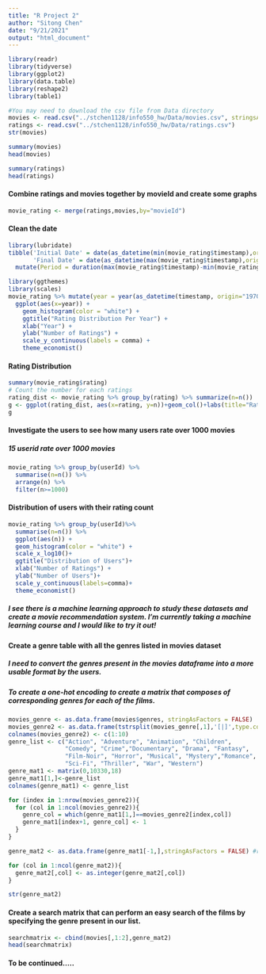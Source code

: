 ```yaml
---
title: "R Project 2"
author: "Sitong Chen"
date: "9/21/2021"
output: "html_document"
---
```


```r
library(readr)
library(tidyverse)
library(ggplot2)
library(data.table)
library(reshape2)
library(table1)
```

```r
#You may need to download the csv file from Data directory
movies <- read.csv("../stchen1128/info550_hw/Data/movies.csv", stringsAsFactors=FALSE) 
ratings <- read.csv("../stchen1128/info550_hw/Data/ratings.csv")
str(movies)
```

```r
summary(movies)
head(movies)
```

```r
summary(ratings)
head(ratings)
```
#### Combine ratings and movies together by movieId and create some graphs
```r
movie_rating <- merge(ratings,movies,by="movieId")
```

#### Clean the date
```r
library(lubridate)
tibble('Initial Date' = date(as_datetime(min(movie_rating$timestamp),origin="1970-01-01")),
       'Final Date' = date(as_datetime(max(movie_rating$timestamp),origin="1970-01-01"))) %>%
  mutate(Period = duration(max(movie_rating$timestamp)-min(movie_rating$timestamp)))
```

```r
library(ggthemes)
library(scales)
movie_rating %>% mutate(year = year(as_datetime(timestamp, origin="1970-01-01"))) %>%
  ggplot(aes(x=year)) +
    geom_histogram(color = "white") + 
    ggtitle("Rating Distribution Per Year") +
    xlab("Year") +
    ylab("Number of Ratings") +
    scale_y_continuous(labels = comma) + 
    theme_economist()
```

#### Rating Distribution
```r
summary(movie_rating$rating)
# Count the number for each ratings
rating_dist <- movie_rating %>% group_by(rating) %>% summarize(n=n())
g <- ggplot(rating_dist, aes(x=rating, y=n))+geom_col()+labs(title="Ratings Distribution", y="Count",x="Ratings")
g
```

#### Investigate the users to see how many users rate over 1000 movies
##### 15 userid rate over 1000 movies
```r
movie_rating %>% group_by(userId) %>%
  summarise(n=n()) %>% 
  arrange(n) %>%
  filter(n>=1000)
```

#### Distribution of users with their rating count
```r
movie_rating %>% group_by(userId)%>%
  summarise(n=n()) %>%
  ggplot(aes(n)) + 
  geom_histogram(color = "white") + 
  scale_x_log10()+
  ggtitle("Distribution of Users")+
  xlab("Number of Ratings") +
  ylab("Number of Users")+
  scale_y_continuous(labels=comma)+
  theme_economist()


```



##### I see there is a machine learning approach to study these datasets and create a movie recommendation system. I'm currently taking a machine learning course and I would like to try it out!
#### Create a genre table with all the genres listed in movies dataset
##### I need to convert the genres present in the movies dataframe into a more usable format by the users.
##### To create a one-hot encoding to create a matrix that composes of corresponding genres for each of the films. 
```r
movies_genre <- as.data.frame(movies$genres, stringAsFactors = FALSE)
movies_genre2 <- as.data.frame(tstrsplit(movies_genre[,1],'[|]',type.convert = TRUE),stringAsFactors = FALSE)
colnames(movies_genre2) <- c(1:10)
genre_list <- c("Action", "Adventure", "Animation", "Children", 
                "Comedy", "Crime","Documentary", "Drama", "Fantasy",
                "Film-Noir", "Horror", "Musical", "Mystery","Romance",
                "Sci-Fi", "Thriller", "War", "Western")
genre_mat1 <- matrix(0,10330,18)
genre_mat1[1,]<-genre_list
colnames(genre_mat1) <- genre_list

for (index in 1:nrow(movies_genre2)){
  for (col in 1:ncol(movies_genre2)){
    genre_col = which(genre_mat1[1,]==movies_genre2[index,col])
    genre_mat1[index+1, genre_col] <- 1
  }
}

genre_mat2 <- as.data.frame(genre_mat1[-1,],stringAsFactors = FALSE) #remove the first row of genre list

for (col in 1:ncol(genre_mat2)){
  genre_mat2[,col] <- as.integer(genre_mat2[,col])
}

str(genre_mat2)
```


#### Create a search matrix that can perform an easy search of the films by specifying the genre present in our list. 
```r
searchmatrix <- cbind(movies[,1:2],genre_mat2)
head(searchmatrix)
```


#### To be continued.....
